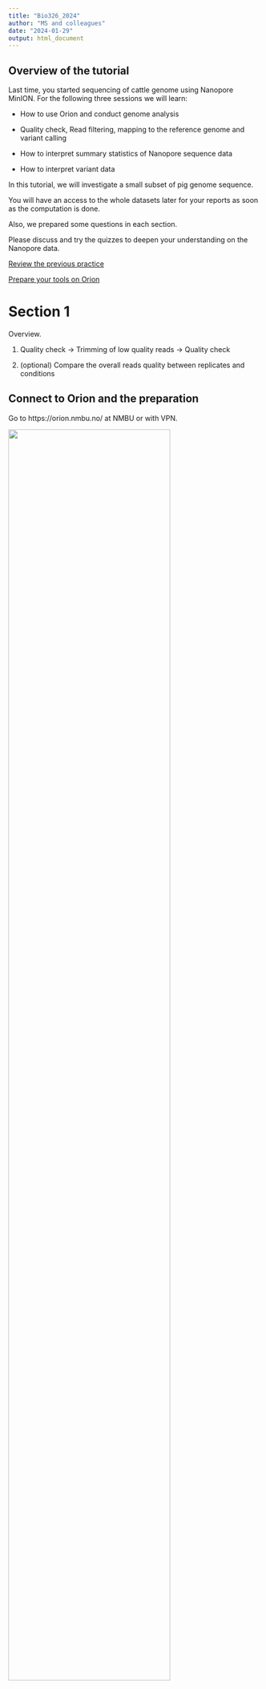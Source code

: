 ```yaml
---
title: "Bio326_2024"
author: "MS and colleagues"
date: "2024-01-29"
output: html_document
---
```



## Overview of the tutorial
Last time, you started sequencing of cattle genome using Nanopore MinION. 
For the following three sessions we will learn:

 - How to use Orion and conduct genome analysis
 
 - Quality check, Read filtering, mapping to the reference genome and variant calling

 - How to interpret summary statistics of Nanopore sequence data

 - How to interpret variant data

In this tutorial, we will investigate a small subset of pig genome sequence. 

You will have an access to the whole datasets later for your reports as soon as the computation is done.

Also, we prepared some questions in each section. 

Please discuss and try the quizzes to deepen your understanding on the Nanopore data.


[Review the previous practice](https://github.com/TheMEMOLab/Bio326-NMBU/blob/main/Doc/BestPracticesOrionHPC.md)

[Prepare your tools on Orion](https://github.com/TheMEMOLab/Bio326-NMBU/blob/main/Doc/SoftwareManagmentWithConda.md)



# Section 1

Overview.

(1) Quality check -> Trimming of low quality reads -> Quality check

(2) (optional) Compare the overall reads quality between replicates and conditions



## Connect to Orion and the preparation

Go to https://orion.nmbu.no/ at NMBU or with VPN.

![](https://github.com/mariesaitou/Bio326/raw/master/docs/assets/Bio326-2022/prep1.png){width=80%}



In the Terminal/Command prompt, go to your directory.
[Review: the concept of current directry](https://github.com/TheMEMOLab/Bio326-NMBU/blob/main/Doc/BestPracticesOrionHPC.md#temporary-working-directory-faster-and-more-efficient-jobs)

```bash
cd your_directory
```


Let's make a directory for analysis and enter in it.

```bash
mkdir pig_analysis # make directory "pig_analysis"
cd pig_analysis # set the current directory "pig_analysis"

```

Now, you will inspect the fastq file from your experiment, which contains Nanopore read information.

## Check the read quality by Nanoplot
###  Browse the inside of the read (fastq) file

[Review: look into a file content in a command line](https://github.com/TheMEMOLab/Bio326-NMBU/blob/main/Doc/BestPracticesOrionHPC.md#conda-envrionment)

**for teachers: please_update_the_file_location_**
**one file per one student**
```bash
zcat pigdata_fastq.gz | more

```

How a fastq file looks.


Each entry in a FASTQ files consists of 4 lines:

1. A sequence identifier with information about the sequencing run. (run time, run ID, cflow cell id ... )

2.The sequence (the base calls; A, C, T, G and N).

3. A separator, which is simply a plus (+) sign.

4. The base call quality scores. These are Phred +33 encoded, using ASCII characters to represent the numerical quality scores." [quality score sheet](https://learn.gencore.bio.nyu.edu/ngs-file-formats/quality-scores/)

- by [Illumina Knowledge](https://knowledge.illumina.com/software/general/software-general-reference_material-list/000002211)



![](https://github.com/mariesaitou/Bio326/raw/master/docs/assets/Bio326-2023/image1.png){width=80%}


###  Get basic stats of the fastq file

"zcat"-> look inside

"wc" -> word count

"-l" -> line

```bash
zcat /net/fs-2/scale/OrionStore/Courses/BIO326/EUK/pig_analysis/demo_data/pig_demodata_fastq.gz | wc -l
```


![](https://github.com/mariesaitou/Bio326/raw/master/docs/assets/Bio326-2023/image2.png){width=80%}


## **Discussion Point**
## **For teachers: please make some more discussion points like this**

Now you got the number of lines in the fastq file.

How many sequence reads are in the fastq file?

What is the quality of the first 5bp ? what is the quality of bp between XX and YY ? Why do you think they are different ?

<details>
  <summary> **Need Help?** </summary>      

We see that there are 96000 lines in the fastq file. 

As we learned that "each entry in a FASTQ files consists of 4 lines", one read is corresponding to four lines. So in this file we have 96000/4 = 24000 reads.

</details> 



###  Run Nanoplot

The original fastq files may contain low quality reads. In this step, we will use "Nanoplot" to see the quality and lentgh of each read.

"Singularity" is a toolset on Orion to execute software. A variety of different bioinformatics tools are available in Singularity.

Make a slurm script like below and run it. 

[Review: make a slurm script](to be updated)

[Review: run a slurm script by sbatch sbatch](https://orion.nmbu.no/en/SLURM)




```bash


#!/bin/bash
#SBATCH --job-name=Nanoplot  # sensible name for the job
#SBATCH --mail-user=yourname@nmbu.no # Email me when job is done.
#SBATCH --mem=12G 
#SBATCH --ntasks=1   
#SBATCH --cpus-per-task=8
#SBATCH --mail-type=END


singularity exec /cvmfs/singularity.galaxyproject.org/all/nanoplot:1.41.0--pyhdfd78af_0 NanoPlot -t 8  --fastq /net/fs-2/scale/OrionStore/Courses/BIO326/EUK/pig_analysis/demo_data/pig_demodata_fastq.gz --plots dot   --no_supplementary --no_static --N50 -p before

```


Nanoplot will generate the result files, named "before"xxx. Lets look into them... 

[Review: File transfer between Orion and your computer](https://orion.nmbu.no/en/connectingtoorion)

## **For teachers: please make ready-made result files and specify the location**

```bash

# taking too long?
qlogin 

cp /net/fs-2/scale/OrionStore/Courses/BIO326/EUK/pig_analysis/demo_data/beforeNanoPlot-report.html beforeNanoPlot-report.html

```

Open "beforeNanoPlot-report.html" on your local computer


![](https://github.com/mariesaitou/Bio326/raw/master/docs/assets/Bio326-2023/image3.png){width=80%}

![](https://github.com/mariesaitou/Bio326/raw/master/docs/assets/Bio326-2023/image4.png){width=80%}

![](https://github.com/mariesaitou/Bio326/raw/master/docs/assets/Bio326-2023/image5.png){width=80%}



Everything you need in case scripts do not work well
**for teachers: please specify the location**
```bash
ls /net/fs-2/scale/OrionStore/Courses/BIO326/EUK/pig_analysis/demo_data

# use cp command to copy files

# or run the full slurm script
sbatch /net/fs-2/scale/OrionStore/Courses/BIO326/EUK/pig_analysis/demo_data/Bio326_2023_full.slurm
```





- Filter low quality reads and short reads
 
- Map the reads to the reference genome 

- Detect variants


![](https://github.com/mariesaitou/Bio326/raw/master/docs/assets/BIO326-genome/Slide14.png){width=80%}


**for teachers: please replace singularity to conda**

## Filtering by Nanofilt
```bash

#!/bin/bash
#SBATCH --job-name=Nanoplot  # sensible name for the job
#SBATCH --mail-user=yourname@nmbu.no # Email me when job is done.
#SBATCH --mem=12G 
#SBATCH --ntasks=1   
#SBATCH --mail-type=END

gunzip -c /net/fs-2/scale/OrionStore/Courses/BIO326/EUK/pig_analysis/demo_data/pig_demodata_fastq.gz | singularity exec  /cvmfs/singularity.galaxyproject.org/all/nanofilt:2.8.0--py_0 NanoFilt -q 10 -l 500 | gzip > cleaned.pig.fastq.gz

```


-l,  Filter on a minimum read length

-q, Filter on a minimum average read quality score

In this case, we are removing reads lower than quality score 10 and shorter than 500 bases.
  


## Compare the before and after cleaning sequences 

Run Nanoplot again on the cleaned sequences.


<details>
  <summary> **Need help?** </summary>      
  
```bash

#!/bin/bash
#SBATCH --job-name=Nanoplot  # sensible name for the job
#SBATCH --mail-user=yourname@nmbu.no # Email me when job is done.
#SBATCH --mem=12G 
#SBATCH --ntasks=1   
#SBATCH --cpus-per-task=8
#SBATCH --mail-type=END

singularity exec /cvmfs/singularity.galaxyproject.org/all/nanoplot:1.41.0--pyhdfd78af_0 NanoPlot -t 8  --fastq cleaned.pig.fastq.gz  --N50  --no_supplementary --no_static  --plots dot   -p after


```

</details> 

Open "afterNanoPlot-report.html" on your local computer.

```bash

# taking too long?
qlogin 

cp /net/fs-2/scale/OrionStore/Courses/BIO326/EUK/pig_analysis/demo_data/afterNanoPlot-report.html afterNanoPlot-report.html

```


![](https://github.com/mariesaitou/Bio326/raw/master/docs/assets/Bio326-2023/image6.png){width=80%}


![](https://github.com/mariesaitou/Bio326/raw/master/docs/assets/Bio326-2023/image7.png){width=80%}




## **Discussion Point**

Did you see the difference of read and quality distribution between before and after the filtering?

## Optional:
You can compare the read quality between replicates and between conditions.

**for teachers: please make the quality check results file for all experiments in a shared directory and specify the location**


In case Singularity does not work ... use [conda](https://github.com/TheMEMOLab/Bio326-NMBU/blob/main/Doc/SoftwareManagmentWithConda.md)


## Mapping to the reference genome

## run Minimap and map the reads to the reference genome

**for teachers: please replace the bull ref. genome (ver.2023) to pig genome**
**for teachers: please make four input fastq files, merging multiple fastq files under the same conditions, Vortex, Needle, Freeze and Crtl,  cleaned.pig.fastq.gz should be replaced to the four files**

```bash


#!/bin/bash
#SBATCH --job-name=Nanoplot  # sensible name for the job
#SBATCH --mail-user=yourname@nmbu.no # Email me when job is done.
#SBATCH --mem=12G 
#SBATCH --ntasks=1   
#SBATCH --cpus-per-task=8
#SBATCH --mail-type=END

singularity exec /cvmfs/singularity.galaxyproject.org/all/minimap2:2.24--h7132678_1 minimap2 -t 8 -a -a /net/fs-2/scale/OrionStore/Courses/BIO326/EUK/pig_analysis/demo_data/Bos_taurus.fa.gz  cleaned.pig.fastq.gz > pig.sam
# updated (the reference Bos taurus fasta location)


# convert the sam file to bam format
singularity exec  /cvmfs/singularity.galaxyproject.org/all/samtools:1.16.1--h6899075_1 samtools view -S -b pig.sam > pig0.bam

## sort the bam file
singularity exec  /cvmfs/singularity.galaxyproject.org/all/samtools:1.16.1--h6899075_1 samtools sort pig0.bam -o pig.bam

# index the bam file
singularity exec  /cvmfs/singularity.galaxyproject.org/all/samtools:1.16.1--h6899075_1 samtools index -M  pig.bam


# Variant Calling using Sniffles
singularity exec /cvmfs/singularity.galaxyproject.org/all/sniffles:2.0.7--pyhdfd78af_0 sniffles --input  pig.bam --vcf pig.vcf


```

**for teachers: add the step to merge the four vcf files into one**


```bash

# taking too long?
qlogin 
ls /net/fs-2/scale/OrionStore/Courses/BIO326/EUK/pig_analysis/demo_data/

# and copy the file you need (the final product is .vcf file)
```




Now you got the variant file!

# Session 3, investigate the variants


[resulting vcf file](https://github.com/mariesaitou/Bio326/raw/master/docs/assets/Bio326-2023/pig.vcf)


- Celian will explain how to read a vcf file
Go to mentimeter (note to self : put link here)

```bash
# INFO field

grep '^##' pig.vcf | tail -n 20

# variants
grep -v '^##' pig.vcf | more


```


![](https://github.com/mariesaitou/Bio326/raw/master/docs/assets/Bio326-2023/image11.png){width=80%}

Important parameters


1	16849578 : location of the variant 

SVTYPE=DEL;SVLEN=-60 : size and type of the variant

0/1 : genotype 

(you can open a vcf file in notepad, excel etc.)



Now you have variants! Lets see what genes are affected by the variants.

First we will select a random variant to investigate


```bash
#Check the number of variant in the file

NBVAR=$(bcftools index -n pig.vcf)

## sample a random number

RANDOMVAR=$(echo $((RANDOM % $NBVAR + 1)))

## let's check the variant sampled

bcftools view -H pig.vcf | sed -n ${RANDOMVAR}p

```



## Estimate the effect of variants


[Go to VEP (Variant Effect Predictor)](https://www.ensembl.org/Tools/VEP)


Variant Effect predictor tells us where in the genome the discovered variants are located (genic, regulartory, etc...)

Select "cow" as the reference species.




![](https://github.com/mariesaitou/Bio326/raw/master/docs/assets/Bio326-2023/image14.png){width=80%}

Upload: pig.vcf - downloaded from Orion or the section above as the file to investigate.


![](https://github.com/mariesaitou/Bio326/raw/master/docs/assets/Bio326-2023/image15.png){width=80%}

There are 428 variants; 88 genes are affected by these varaints.


What are the most affected genes?

Click "Filters" and set "Impact is HIGH" to select highly impact variants. 

![](https://github.com/mariesaitou/Bio326/raw/master/docs/assets/Bio326-2023/image16.png){width=80%}

There are some frameshift/transcript ablation variants.


Let's closely investigate your variant !

Find your variant by downloading the .txt file


![](https://github.com/mariesaitou/Bio326_shared/raw/main/2024/images/image_19.png){width=80%}
